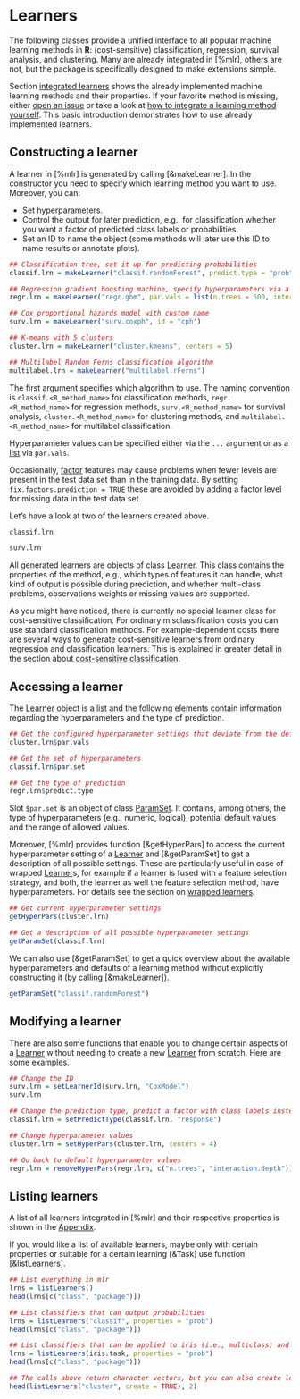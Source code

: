 # Learners
The following classes provide a unified interface to all popular machine learning methods in **R**:
(cost-sensitive) classification, regression, survival analysis, and clustering.
Many are already integrated in [%mlr], others are not, but the package is specifically designed to make extensions simple.

Section [integrated learners](integrated_learners.md) shows the already
implemented machine learning methods and their properties.
If your favorite method is missing, either [open an issue](https://github.com/mlr-org/mlr/issues) or take
a look at [how to integrate a learning method yourself](create_learner.md).
This basic introduction demonstrates how to use already implemented learners.


## Constructing a learner
A learner in [%mlr] is generated by calling [&makeLearner].
In the constructor you need to specify which learning method you want to use.
Moreover, you can:

* Set hyperparameters.
* Control the output for later prediction, e.g., for classification
  whether you want a factor of predicted class labels or probabilities.
* Set an ID to name the object (some methods will later use this ID to name results or annotate plots).

```r
## Classification tree, set it up for predicting probabilities
classif.lrn = makeLearner("classif.randomForest", predict.type = "prob", fix.factors.prediction = TRUE)

## Regression gradient boosting machine, specify hyperparameters via a list
regr.lrn = makeLearner("regr.gbm", par.vals = list(n.trees = 500, interaction.depth = 3))

## Cox proportional hazards model with custom name
surv.lrn = makeLearner("surv.coxph", id = "cph")

## K-means with 5 clusters
cluster.lrn = makeLearner("cluster.kmeans", centers = 5)

## Multilabel Random Ferns classification algorithm
multilabel.lrn = makeLearner("multilabel.rFerns")
```

The first argument specifies which algorithm to use.
The naming convention is ``classif.<R_method_name>`` for
classification methods, ``regr.<R_method_name>`` for regression methods,
``surv.<R_method_name>`` for survival analysis, ``cluster.<R_method_name>``
for clustering methods, and ``multilabel.<R_method_name>`` for multilabel classification.

Hyperparameter values can be specified either via the ``...`` argument or as a [list](&base::list)
via ``par.vals``.

Occasionally, [factor](&base::factor) features may cause problems when fewer levels are present in the
test data set than in the training data.
By setting ``fix.factors.prediction = TRUE`` these are avoided by adding a factor level for missing data in the test data set.

Let's have a look at two of the learners created above.

```r
classif.lrn

surv.lrn
```

All generated learners are objects of class [Learner](&makeLearner).
This class contains the properties of the method, e.g., which types of features it can handle,
what kind of output is possible during prediction, and whether multi-class problems,
observations weights or missing values are supported.

As you might have noticed, there is currently no special learner class for cost-sensitive classification.
For ordinary misclassification costs you can use standard classification methods.
For example-dependent costs there are several ways to generate cost-sensitive learners from ordinary
regression and classification learners. This is explained in greater detail in the section about
[cost-sensitive classification](cost_sensitive_classif.md).


## Accessing a learner
The [Learner](&makeLearner) object is a [list](&base::list) and the following elements contain
information regarding the hyperparameters and the type of prediction.

```r
## Get the configured hyperparameter settings that deviate from the defaults
cluster.lrn$par.vals

## Get the set of hyperparameters
classif.lrn$par.set

## Get the type of prediction
regr.lrn$predict.type
```

Slot ``$par.set`` is an object of class [ParamSet](&ParamHelpers::makeParamSet).
It contains, among others, the type of hyperparameters (e.g., numeric, logical), potential
default values and the range of allowed values.

Moreover, [%mlr] provides function [&getHyperPars] to access the current hyperparameter setting
of a [Learner](&makeLearner) and [&getParamSet] to get a description of all possible settings.
These are particularly useful in case of wrapped [Learner](&makeLearner)s,
for example if a learner is fused with a feature selection strategy, and both, the learner
as well the feature selection method, have hyperparameters.
For details see the section on [wrapped learners](wrapper.md).

```r
## Get current hyperparameter settings
getHyperPars(cluster.lrn)

## Get a description of all possible hyperparameter settings
getParamSet(classif.lrn)
```

We can also use [&getParamSet] to get a quick overview about the available hyperparameters
and defaults of a learning method without explicitly constructing it (by calling [&makeLearner]).

```r
getParamSet("classif.randomForest")
```


## Modifying a learner

There are also some functions that enable you to change certain aspects
of a [Learner](&makeLearner) without needing to create a new [Learner](&makeLearner) from scratch.
Here are some examples.

```r
## Change the ID
surv.lrn = setLearnerId(surv.lrn, "CoxModel")
surv.lrn

## Change the prediction type, predict a factor with class labels instead of probabilities
classif.lrn = setPredictType(classif.lrn, "response")

## Change hyperparameter values
cluster.lrn = setHyperPars(cluster.lrn, centers = 4)

## Go back to default hyperparameter values
regr.lrn = removeHyperPars(regr.lrn, c("n.trees", "interaction.depth"))
```

## Listing learners
A list of all learners integrated in [%mlr] and their respective properties is shown in the [Appendix](integrated_learners.md).

If you would like a list of available learners, maybe only with certain properties or suitable for a
certain learning [&Task] use function [&listLearners].

```r
## List everything in mlr
lrns = listLearners()
head(lrns[c("class", "package")])

## List classifiers that can output probabilities
lrns = listLearners("classif", properties = "prob")
head(lrns[c("class", "package")])

## List classifiers that can be applied to iris (i.e., multiclass) and output probabilities
lrns = listLearners(iris.task, properties = "prob")
head(lrns[c("class", "package")])

## The calls above return character vectors, but you can also create learner objects
head(listLearners("cluster", create = TRUE), 2)
```

